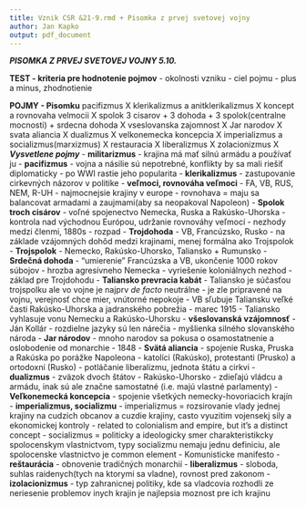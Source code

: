 ```yaml
---
title: Vznik CSR &21-9.rmd + Pisomka z prvej svetovej vojny
author: Jan Kapko
output: pdf_document
---
```


***PISOMKA Z PRVEJ SVETOVEJ VOJNY 5.10.***

**TEST - kriteria pre hodnotenie pojmov**
- okolnosti vzniku
- ciel pojmu
- plus a minus, zhodnotienie

**POJMY - Pisomku**
pacifizmus X
klerikalizmus a anitklerikalizmus X
koncept a rovnovaha velmocii X 
spolok 3 cisarov + 3 dohoda + 3 spolok(centralne mocnosti) + srdecna dohoda X
vseslovanska zajomnost X
Jar narodov X
svata aliancia X
dualizmus X
velkonemecka koncepcia X
imperializmus a socializmus(marxizmus) X
restauracia X
liberalizmus X
zolacionizmus X
***Vysvetlene pojmy***
- **militarizmus**
  - krajina má mať silnú armádu a používať ju
- **pacifizmus**
  - vojna a násilie sú nepotrebné, konflikty by sa mali riešiť diplomaticky
  - po WWI rastie jeho popularita
- **klerikalizmus**
  - zastupovanie cirkevných názorov v politike
- **veľmoci, rovnováha veľmoci**
  - FA, VB, RUS, NEM, R-UH
  - najmocnejsie krajiny v europe
  - rovnohava = maju sa balancovat armadami a zaujmami(aby sa neopakoval Napoleon)
- **Spolok troch cisárov**
  - voľné spojenectvo Nemecka, Ruska a Rakúsko-Uhorska
  - kontrola nad východnou Európou, udržanie rovnováhy veľmocí
  - nezhody medzi členmi, 1880s - rozpad
- **Trojdohoda**
  - VB, Francúzsko, Rusko
  - na základe vzájomných dohôd medzi krajinami, menej formálna ako Trojspolok
- **Trojspolok**
  - Nemecko, Rakúsko-Uhorsko, Taliansko + Rumunsko
- **Srdečná dohoda**
  - "umierenie" Francúzska a VB, ukončenie 1000 rokov súbojov
  - hrozba agresívneho Nemecka
  - vyriešenie koloniálnych nezhod
  - základ pre Trojdohodu
- **Taliansko prevracia kabát**
  - Taliansko je súčasťou trojspolku ale vo vojne je najprv *de facto* neutrálne
    - je zle pripravené na vojnu, verejnosť chce mier, vnútorné nepokoje
  - VB sľubuje Taliansku veľké časti Rakúsko-Uhorska a jadranského pobrežia
  - marec 1915 - Taliansko vyhlasuje vonu Nemecku a Rakúsko-Uhorsku
- **všeslovanská vzájomnosť**
  - Ján Kollár
  - rozdielne jazyky sú len nárečia
  - myšlienka silného slovanského národa
- **Jar národov**
  - mnoho narodov sa pokusa o osamostatnenie a oslobodenie od monarchie
  - 1848
- **Svätá aliancia**
  - spojenie Ruska, Pruska a Rakúska po porážke Napoleona
  - katolíci (Rakúsko), protestanti (Prusko) a ortodoxní (Rusko)
  - potláčanie liberalizmu, jednota štátu a cirkvi
- **dualizmus**
  - zväzok dvoch štátov - Rakúsko-Uhorsko
  - zdieľajú vládcu a armádu, inak sú ale značne samostatné (i.e. majú vlastné parlamenty)
- **Veľkonemecká koncepcia**
  - spojenie všetkých nemecky-hovoriacich krajín
- **imperializmus, socializmu**
  - imperializmus = rozsirovanie vlady jednej krajiny na cudzich obcanov a cuzdie krajiny, casto vyuzitim vojensekj sily a ekonomickej kontroly
    - related to colonialism and empire, but it's a distinct concept
  - socializmus = politicky a ideologicky smer charakteristikcky spolocenskym vlastnictvom, typy socializmu nemaju jednu definiciu, ale spolocenske vlastnictvo je common element
  - Komunisticke manifesto 
- **reštaurácia**
  - obnovenie tradičných monarchií
- **liberalizmus**
  - sloboda, suhlas raidenych(tych na ktorymi sa vladne), rovnost pred zakonom
- **izolacionizmus**
  - typ zahranicnej politiky, kde sa vladcovia rozhodli ze neriesenie problemov inych krajin je najlepsia moznost pre ich krajinu
